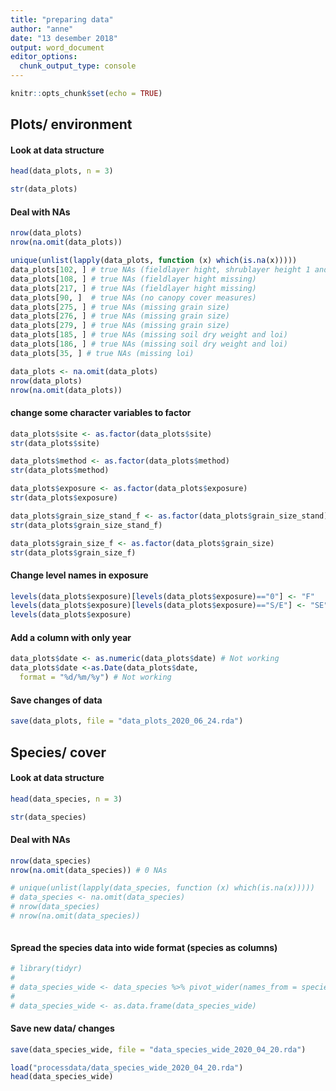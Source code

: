 ---
title: "preparing data"
author: "anne"
date: "13 desember 2018"
output: word_document
editor_options: 
  chunk_output_type: console
---

```{r setup, include=FALSE}
knitr::opts_chunk$set(echo = TRUE)
```



## Plots/ environment

#### Look at data structure
```{r}
head(data_plots, n = 3)

str(data_plots)


```


#### Deal with NAs
```{r}
nrow(data_plots)
nrow(na.omit(data_plots))

unique(unlist(lapply(data_plots, function (x) which(is.na(x)))))
data_plots[102, ] # true NAs (fieldlayer hight, shrublayer height 1 and 2 missing)
data_plots[108, ] # true NAs (fieldlayer hight missing)
data_plots[217, ] # true NAs (fieldlayer hight missing)
data_plots[90, ]  # true NAs (no canopy cover measures)
data_plots[275, ] # true NAs (missing grain size)
data_plots[276, ] # true NAs (missing grain size)
data_plots[279, ] # true NAs (missing grain size)
data_plots[185, ] # true NAs (missing soil dry weight and loi)
data_plots[186, ] # true NAs (missing soil dry weight and loi)
data_plots[35, ] # true NAs (missing loi)

data_plots <- na.omit(data_plots)
nrow(data_plots)
nrow(na.omit(data_plots))

```


#### change some character variables to factor
```{r}
data_plots$site <- as.factor(data_plots$site)
str(data_plots$site)

data_plots$method <- as.factor(data_plots$method)
str(data_plots$method)

data_plots$exposure <- as.factor(data_plots$exposure)
str(data_plots$exposure)

data_plots$grain_size_stand_f <- as.factor(data_plots$grain_size_stand)
str(data_plots$grain_size_stand_f)

data_plots$grain_size_f <- as.factor(data_plots$grain_size)
str(data_plots$grain_size_f)

```


#### Change level names in exposure 
```{r}
levels(data_plots$exposure)[levels(data_plots$exposure)=="0"] <- "F"
levels(data_plots$exposure)[levels(data_plots$exposure)=="S/E"] <- "SE"
levels(data_plots$exposure)

```


#### Add a column with only year
```{r}
data_plots$date <- as.numeric(data_plots$date) # Not working
data_plots$date <-as.Date(data_plots$date,
  format = "%d/%m/%y") # Not working


```



#### Save changes of data
```{r}
save(data_plots, file = "data_plots_2020_06_24.rda")

```



## Species/ cover

#### Look at data structure
```{r}
head(data_species, n = 3)

str(data_species)


```


#### Deal with NAs
```{r}
nrow(data_species)
nrow(na.omit(data_species)) # 0 NAs

# unique(unlist(lapply(data_species, function (x) which(is.na(x)))))
# data_species <- na.omit(data_species)
# nrow(data_species)
# nrow(na.omit(data_species))



```


#### Spread the species data into wide format (species as columns)
```{r}
# library(tidyr)
# 
# data_species_wide <- data_species %>% pivot_wider(names_from = species, values_from = cover, names_repair = "minimal", values_fill = list(cover = 0), values_fn = list(cover = sum))
# 
# data_species_wide <- as.data.frame(data_species_wide)


```

#### Save new data/ changes
```{r}
save(data_species_wide, file = "data_species_wide_2020_04_20.rda")

load("processdata/data_species_wide_2020_04_20.rda")
head(data_species_wide)

```































